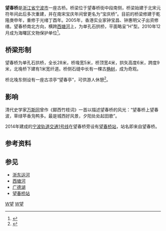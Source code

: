 {{coord|29.886989|N|121.515303|E|format=dms|display=title}}
{{文物保护单位
| 级别 = 市县级
| 省名 = 浙江省
| 市/县名 = 海曙区
| 图片 = Wangchun Bridge, Ningbo, 2014-07-06 02.JPG
| 名称 = 望春桥
| 编号 = 
| 分类 = 古建筑
| 时代 = [[清朝|清]]
| 所在 = [[望春街道|望春街道]]望春桥街中段南侧
| 登录 = 2010年12月
}}
'''望春桥'''是[[浙江省|浙江省]][[宁波市|宁波市]]一座古桥。桥梁位于望春桥街中段南侧，桥梁始建于北宋元符年间此后多次重建，并在南宋宝庆年间曾更名为“宝庆桥”。目前的桥梁修建于乾隆庚申年，重修于光绪丁酉年。2005年，香港实业家钟宝昌、钟惠明父子出资修缮。望春桥南北方向，横跨[[西塘河_(宁波)|西塘河]]上，为单孔石拱桥，平面略呈“H”型。2010年12月成为海曙区文物保护单位<ref>{{cite web|url=http://www.nbwb.net/pd_wwbh/info.aspx?Id=1238&type=2|title=望春桥|publisher=宁波文化遗产保护网|date=2005-11-16|accessdate=2014-07-29|archive-date=2019-08-28|archive-url=https://web.archive.org/web/20190828052635/http://www.nbwb.net/pd_wwbh/info.aspx?Id=1238&type=2|dead-url=no}}</ref>。

== 桥梁形制 ==
望春桥为单孔石拱桥，全长28米，桥堍宽5米，桥顶宽4米，拱矢高度6米，跨度9米，北堍桥下建有1米宽纤道。桥侧石缝中长有一棵古[[桷树|桷树]]，成为奇观。

桥北堍东侧设有一座古凉亭“望春亭”，可供游人休憩<ref>{{cite web|url=http://news.cnnb.com.cn/system/2014/03/01/007999682.shtml|title=望春桥上望春波|publisher=宁波日报|date=2014-03-01|accessdate=2014-07-29|archive-date=2014-07-29|archive-url=https://web.archive.org/web/20140729184030/http://news.cnnb.com.cn/system/2014/03/01/007999682.shtml|dead-url=no}}</ref>。

== 影响 ==
清代史学家[[万斯同|万斯同]]曾作《鄮西竹枝词》一首以描述望春桥的风光：“望春桥上望春波，草绿苹香凫鸭多。最是城西好风景，夕阳处处起田歌”。

2014年建成的[[宁波轨道交通1号线|宁波轨道交通1号线]]在望春桥旁设有[[望春桥站|望春桥站]]，站名即来自望春桥。

== 参考资料 ==
{{reflist}}

== 参见 ==
{{commonscat|Wangchun Bridge}}
* [[浙东运河|浙东运河]]
* [[西塘河_(宁波)|西塘河]]
* [[广德湖|广德湖]]
* [[望春桥站|望春桥站]]

[[Category:宁波桥梁|W望]]
[[Category:宁波古迹|W望]]